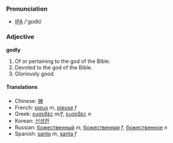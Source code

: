 ===Pronunciation===
*[[IPA]] /'gɒdli/

===Adjective===
'''godly'''
# Of or pertaining to the god of the Bible.
# Devoted to the god of the Bible.
# Gloriously good.

====Translations====
*Chinese: [[神]]
*French: [[pieux]] ''m'', [[pieuse]] ''f''
*Greek: [[ευσεβές]] ''m/f'', [[ευσεβές]] ''n''
*Korean: [[신성한]]
*Russian: [[божественный]] ''m'', [[божественная]] ''f'', [[божественное]] ''n''
*Spanish: [[santo]] ''m'', [[santa]] ''f''